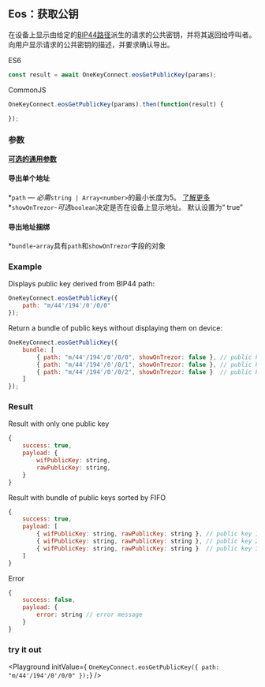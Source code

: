 
## Eos：获取公钥
在设备上显示由给定的[BIP44路径](./path)派生的请求的公共密钥，并将其返回给呼叫者。
向用户显示请求的公共密钥的描述，并要求确认导出。

ES6
```javascript
const result = await OneKeyConnect.eosGetPublicKey(params);
```

CommonJS
```javascript
OneKeyConnect.eosGetPublicKey(params).then(function(result) {

});
```

### 参数
[****可选的通用参数****](./commonParams)
#### 导出单个地址
*`path` — *必需*`string | Array<number>`的最小长度为5。 [了解更多](./path)
*`showOnTrezor`-*可选*`boolean`决定是否在设备上显示地址。 默认设置为“ true”

#### 导出地址捆绑
*`bundle`-`array`具有`path`和`showOnTrezor`字段的对象

### Example
Displays public key derived from BIP44 path:
```javascript
OneKeyConnect.eosGetPublicKey({
    path: "m/44'/194'/0'/0/0"
});
```
Return a bundle of public keys without displaying them on device:
```javascript
OneKeyConnect.eosGetPublicKey({
    bundle: [
        { path: "m/44'/194'/0'/0/0", showOnTrezor: false }, // public key 1
        { path: "m/44'/194'/0'/0/1", showOnTrezor: false }, // public key 2
        { path: "m/44'/194'/0'/0/2", showOnTrezor: false }  // public key 3
    ]
});
```

### Result
Result with only one public key
```javascript
{
    success: true,
    payload: {
        wifPublicKey: string,
        rawPublicKey: string,
    }
}
```
Result with bundle of public keys sorted by FIFO
```javascript
{
    success: true,
    payload: [
        { wifPublicKey: string, rawPublicKey: string }, // public key 1
        { wifPublicKey: string, rawPublicKey: string }, // public key 2
        { wifPublicKey: string, rawPublicKey: string }  // public key 3
    ]
}
```
Error
```javascript
{
    success: false,
    payload: {
        error: string // error message
    }
}
```
### try it out
<Playground
    initValue={
`OneKeyConnect.eosGetPublicKey({
    path: "m/44'/194'/0'/0/0"
});`}
/>
